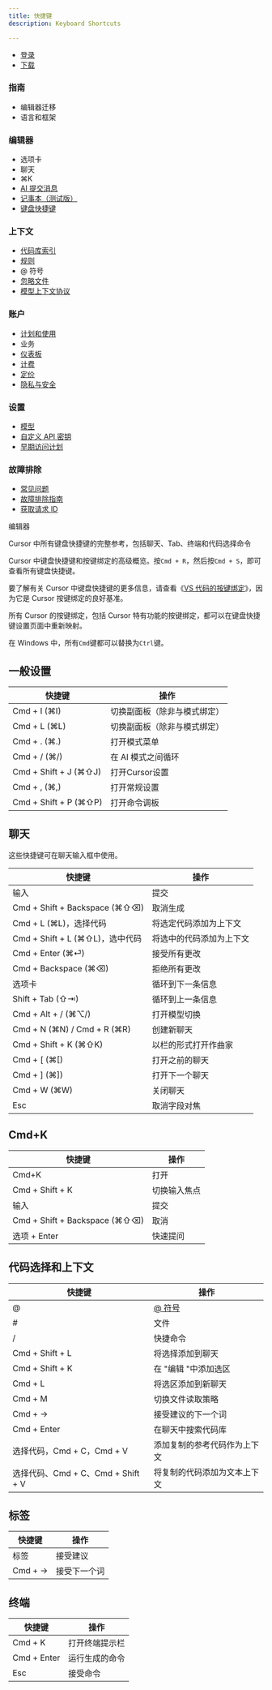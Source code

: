 ```yaml
---
title: 快捷键
description: Keyboard Shortcuts

---
```


 
- [登录](https://www.cursor.com/api/auth/login)
- [下载](https://cursor.com/)

### 指南

- 编辑器迁移
- 语言和框架

### 编辑器

- 选项卡
- 聊天
- ⌘K
- [AI 提交消息](https://docs.cursor.com/more/ai-commit-message)
- [记事本（测试版）](https://docs.cursor.com/beta/notepads)
- [键盘快捷键](https://docs.cursor.com/kbd)

### 上下文

- [代码库索引](https://docs.cursor.com/context/codebase-indexing)
- [规则](https://docs.cursor.com/context/rules)
- @ 符号
- [忽略文件](https://docs.cursor.com/context/ignore-files)
- [模型上下文协议](https://docs.cursor.com/context/model-context-protocol)

### 账户

- [计划和使用](https://docs.cursor.com/account/plans-and-usage)
- 业务
- [仪表板](https://docs.cursor.com/account/dashboard)
- [计费](https://docs.cursor.com/account/billing)
- [定价](https://cursor.com/pricing)
- [隐私与安全](https://docs.cursor.com/account/privacy)

### 设置

- [模型](https://docs.cursor.com/settings/models)
- [自定义 API 密钥](https://docs.cursor.com/settings/api-keys)
- [早期访问计划](https://docs.cursor.com/settings/beta)

### 故障排除

- [常见问题](https://docs.cursor.com/troubleshooting/common-issues)
- [故障排除指南](https://docs.cursor.com/troubleshooting/troubleshooting-guide)
- [获取请求 ID](https://docs.cursor.com/troubleshooting/request-reporting)

编辑器

Cursor 中所有键盘快捷键的完整参考，包括聊天、Tab、终端和代码选择命令

Cursor 中键盘快捷键和按键绑定的高级概览。按`Cmd + R`，然后按`Cmd + S`，即可查看所有键盘快捷键。

要了解有关 Cursor 中键盘快捷键的更多信息，请查看《[VS 代码的按键绑定](https://code.visualstudio.com/docs/getstarted/keybindings)》，因为它是 Cursor 按键绑定的良好基准。

所有 Cursor 的按键绑定，包括 Cursor 特有功能的按键绑定，都可以在键盘快捷键设置页面中重新映射。

在 Windows 中，所有`Cmd`键都可以替换为`Ctrl`键。

## 一般设置

| 快捷键 | 操作 |
| --- | --- |
| Cmd + I (⌘I) | 切换副面板（除非与模式绑定） |
| Cmd + L (⌘L) | 切换副面板（除非与模式绑定） |
| Cmd + . (⌘.) | 打开模式菜单 |
| Cmd + / (⌘/) | 在 AI 模式之间循环 |
| Cmd + Shift + J (⌘⇧J) | 打开Cursor设置 |
| Cmd + , (⌘,) | 打开常规设置 |
| Cmd + Shift + P (⌘⇧P) | 打开命令调板 |

## 聊天

这些快捷键可在聊天输入框中使用。

| 快捷键 | 操作 |
| --- | --- |
| 输入 | 提交 |
| Cmd + Shift + Backspace (⌘⇧⌫) | 取消生成 |
| Cmd + L (⌘L)，选择代码 | 将选定代码添加为上下文 |
| Cmd + Shift + L (⌘⇧L)，选中代码 | 将选中的代码添加为上下文 |
| Cmd + Enter (⌘⏎) | 接受所有更改 |
| Cmd + Backspace (⌘⌫) | 拒绝所有更改 |
| 选项卡 | 循环到下一条信息 |
| Shift + Tab (⇧⇥) | 循环到上一条信息 |
| Cmd + Alt + / (⌘⌥/) | 打开模型切换 |
| Cmd + N (⌘N) / Cmd + R (⌘R) | 创建新聊天 |
| Cmd + Shift + K (⌘⇧K) | 以栏的形式打开作曲家 |
| Cmd + [ (⌘[) | 打开之前的聊天 |
| Cmd + ] (⌘]) | 打开下一个聊天 |
| Cmd + W (⌘W) | 关闭聊天 |
| Esc | 取消字段对焦 |

## Cmd+K

| 快捷键 | 操作 |
| --- | --- |
| Cmd+K | 打开 |
| Cmd + Shift + K | 切换输入焦点 |
| 输入 | 提交 |
| Cmd + Shift + Backspace (⌘⇧⌫) | 取消 |
| 选项 + Enter | 快速提问 |

## 代码选择和上下文

| 快捷键 | 操作 |
| --- | --- |
| @ | [@ 符号](https://docs.cursor.com/context/@-symbols) |
| # | 文件 |
| / | 快捷命令 |
| Cmd + Shift + L | 将选择添加到聊天 |
| Cmd + Shift + K | 在 "编辑 "中添加选区 |
| Cmd + L | 将选区添加到新聊天 |
| Cmd + M | 切换文件读取策略 |
| Cmd + → | 接受建议的下一个词 |
| Cmd + Enter | 在聊天中搜索代码库 |
| 选择代码，Cmd + C，Cmd + V | 添加复制的参考代码作为上下文 |
| 选择代码、Cmd + C、Cmd + Shift + V | 将复制的代码添加为文本上下文 |

## 标签

| 快捷键 | 操作 |
| --- | --- |
| 标签 | 接受建议 |
| Cmd + → | 接受下一个词 |

## 终端

| 快捷键 | 操作 |
| --- | --- |
| Cmd + K | 打开终端提示栏 |
| Cmd + Enter | 运行生成的命令 |
| Esc | 接受命令 |